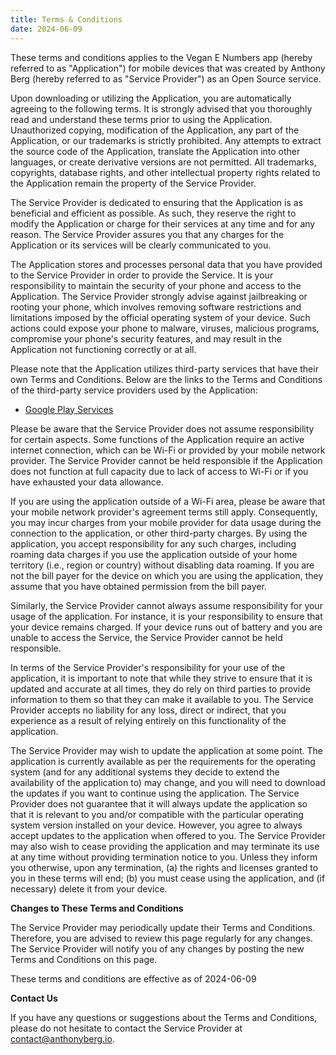 ```yaml
---
title: Terms & Conditions
date: 2024-06-09
---
```



These terms and conditions applies to the Vegan E Numbers app (hereby referred to as "Application") for mobile devices that was created by Anthony Berg (hereby referred to as "Service Provider") as an Open Source service.

Upon downloading or utilizing the Application, you are automatically agreeing to the following terms. It is strongly advised that you thoroughly read and understand these terms prior to using the Application. Unauthorized copying, modification of the Application, any part of the Application, or our trademarks is strictly prohibited. Any attempts to extract the source code of the Application, translate the Application into other languages, or create derivative versions are not permitted. All trademarks, copyrights, database rights, and other intellectual property rights related to the Application remain the property of the Service Provider.

The Service Provider is dedicated to ensuring that the Application is as beneficial and efficient as possible. As such, they reserve the right to modify the Application or charge for their services at any time and for any reason. The Service Provider assures you that any charges for the Application or its services will be clearly communicated to you.

The Application stores and processes personal data that you have provided to the Service Provider in order to provide the Service. It is your responsibility to maintain the security of your phone and access to the Application. The Service Provider strongly advise against jailbreaking or rooting your phone, which involves removing software restrictions and limitations imposed by the official operating system of your device. Such actions could expose your phone to malware, viruses, malicious programs, compromise your phone's security features, and may result in the Application not functioning correctly or at all.

Please note that the Application utilizes third-party services that have their own Terms and Conditions. Below are the links to the Terms and Conditions of the third-party service providers used by the Application:

*   [Google Play Services](https://policies.google.com/terms)

Please be aware that the Service Provider does not assume responsibility for certain aspects. Some functions of the Application require an active internet connection, which can be Wi-Fi or provided by your mobile network provider. The Service Provider cannot be held responsible if the Application does not function at full capacity due to lack of access to Wi-Fi or if you have exhausted your data allowance.

If you are using the application outside of a Wi-Fi area, please be aware that your mobile network provider's agreement terms still apply. Consequently, you may incur charges from your mobile provider for data usage during the connection to the application, or other third-party charges. By using the application, you accept responsibility for any such charges, including roaming data charges if you use the application outside of your home territory (i.e., region or country) without disabling data roaming. If you are not the bill payer for the device on which you are using the application, they assume that you have obtained permission from the bill payer.

Similarly, the Service Provider cannot always assume responsibility for your usage of the application. For instance, it is your responsibility to ensure that your device remains charged. If your device runs out of battery and you are unable to access the Service, the Service Provider cannot be held responsible.

In terms of the Service Provider's responsibility for your use of the application, it is important to note that while they strive to ensure that it is updated and accurate at all times, they do rely on third parties to provide information to them so that they can make it available to you. The Service Provider accepts no liability for any loss, direct or indirect, that you experience as a result of relying entirely on this functionality of the application.

The Service Provider may wish to update the application at some point. The application is currently available as per the requirements for the operating system (and for any additional systems they decide to extend the availability of the application to) may change, and you will need to download the updates if you want to continue using the application. The Service Provider does not guarantee that it will always update the application so that it is relevant to you and/or compatible with the particular operating system version installed on your device. However, you agree to always accept updates to the application when offered to you. The Service Provider may also wish to cease providing the application and may terminate its use at any time without providing termination notice to you. Unless they inform you otherwise, upon any termination, (a) the rights and licenses granted to you in these terms will end; (b) you must cease using the application, and (if necessary) delete it from your device.

**Changes to These Terms and Conditions**

The Service Provider may periodically update their Terms and Conditions. Therefore, you are advised to review this page regularly for any changes. The Service Provider will notify you of any changes by posting the new Terms and Conditions on this page.

These terms and conditions are effective as of 2024-06-09

**Contact Us**

If you have any questions or suggestions about the Terms and Conditions, please do not hesitate to contact the Service Provider at contact@anthonyberg.io.

